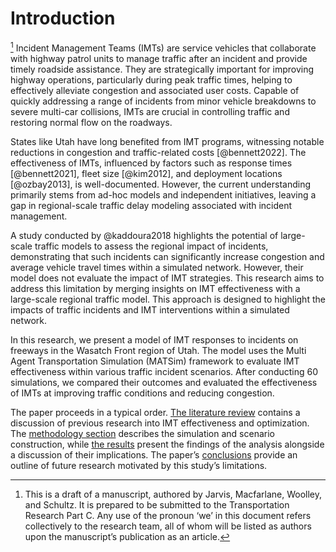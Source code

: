 # Introduction

[^1] Incident Management Teams (IMTs) are service vehicles that collaborate with highway patrol units to manage traffic after an incident and provide timely roadside assistance. They are strategically important for improving highway operations, particularly during peak traffic times, helping to effectively alleviate congestion and associated user costs. Capable of quickly addressing a range of incidents from minor vehicle breakdowns to severe multi-car collisions, IMTs are crucial in controlling traffic and restoring normal flow on the roadways.

States like Utah have long benefited from IMT programs, witnessing notable reductions in congestion and traffic-related costs [@bennett2022]. The effectiveness of IMTs, influenced by factors such as response times [@bennett2021], fleet size [@kim2012], and deployment locations [@ozbay2013], is well-documented. However, the current understanding primarily stems from ad-hoc models and independent initiatives, leaving a gap in regional-scale traffic delay modeling associated with incident management. 

A study conducted by @kaddoura2018 highlights the potential of large-scale traffic models to assess the regional impact of incidents, demonstrating that such incidents can significantly increase congestion and average vehicle travel times within a simulated network. However, their model does not evaluate the impact of IMT strategies. This research aims to address this limitation by merging insights on IMT effectiveness with a large-scale regional traffic model. This approach is designed to highlight the impacts of traffic incidents and IMT interventions within a simulated network.

In this research, we present a model of IMT responses to incidents on freeways in the Wasatch Front region of Utah. The model uses the Multi Agent Transportation Simulation (MATSim) framework to evaluate IMT effectiveness within various traffic incident scenarios. After conducting 60 simulations, we compared their outcomes and evaluated the effectiveness of IMTs at improving traffic conditions and reducing congestion.

The paper proceeds in a typical order. [The literature review](#sec-literature) contains a discussion of previous research into IMT effectiveness and optimization. The [methodology section](#sec-methods) describes the simulation and scenario construction, while [the results](#sec-results) present the findings of the analysis alongside a discussion of their implications. The paper's [conclusions](#sec-conclusions) provide an outline of future research motivated by this study's limitations.

[^1]: This is a draft of a manuscript, authored by Jarvis, Macfarlane, Woolley, and Schultz. It is prepared to be submitted to the Transportation Research Part C. Any use of the pronoun 'we' in this document refers collectively to the research team, all of whom will be listed as authors upon the manuscript's publication as an article.